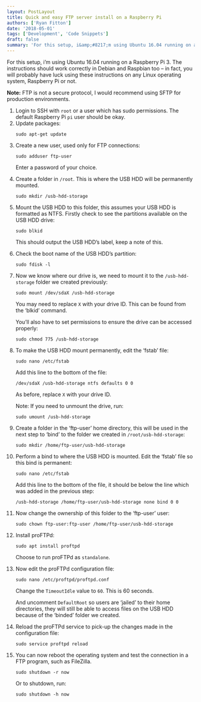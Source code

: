 ```yaml
---
layout: PostLayout
title: Quick and easy FTP server install on a Raspberry Pi
authors: ['Ryan Fitton']
date: '2018-05-01'
tags: ['Development', 'Code Snippets']
draft: false
summary: 'For this setup, i&amp;#8217;m using Ubuntu 16.04 running on a Raspberry Pi 3. The instructions should work correctly in Debian and Raspbian too &amp;#8211; in fact, you will probably have luck using these instructions on any Linux operating system, Raspberry Pi or not. Note: FTP is not a secure protocol, I would recommend using SFTP [&amp;hellip;]'
---
```


<p>For this setup, i&#8217;m using Ubuntu 16.04 running on a Raspberry Pi 3. The instructions should work correctly in Debian and Raspbian too &#8211; in fact, you will probably have luck using these instructions on any Linux operating system, Raspberry Pi or not.</p>
<p><strong>Note:</strong> FTP is not a secure protocol, I would recommend using SFTP for production environments.</p>
<ol>
<li>
        Login to SSH with <code class="language-bash">root</code> or a user which has sudo permissions. The default Raspberry Pi <code class="language-bash">pi</code> user should be okay.
    </li>
<li>
        Update packages:</p>
<pre class="language-bash"><code class="language-bash">sudo apt-get update</code></pre>
</li>
<li>
        Create a new user, used only for FTP connections: </p>
<pre class="language-bash"><code class="language-bash">sudo adduser ftp-user</code></pre>
<p>Enter a password of your choice.
    </li>
<li>
        Create a folder in <code class="language-bash">/root</code>. This is where the USB HDD will be permanently mounted.</p>
<pre class="language-bash"><code class="language-bash">sudo mkdir /usb-hdd-storage</code></pre>
</li>
<li>
        Mount the USB HDD to this folder, this assumes your USB HDD is formatted as NTFS. Firstly check to see the partitions available on the USB HDD drive:</p>
<pre class="language-bash"><code class="language-bash">sudo blkid</code></pre>
<p>This should output the USB HDD&#8217;s label, keep a note of this.
    </li>
<li>
        Check the boot name of the USB HDD&#8217;s partition:</p>
<pre class="language-bash"><code class="language-bash">sudo fdisk -l</code></pre>
</li>
<li>
        Now we know where our drive is, we need to mount it to the <code class="language-bash">/usb-hdd-storage</code> folder we created previously:</p>
<pre class="language-bash"><code class="language-bash">sudo mount /dev/sdaX /usb-hdd-storage</code></pre>
<p>You may need to replace <code class="language-bash">X</code> with your drive ID. This can be found from the &#8216;blkid&#8217; command.</p>
<p>You&#8217;ll also have to set permissions to ensure the drive can be accessed properly:</p>
<pre class="language-bash"><code class="language-bash">sudo chmod 775 /usb-hdd-storage</code></pre>
</li>
<li>
        To make the USB HDD mount permanently, edit the &#8216;fstab&#8217; file:</p>
<pre class="language-bash"><code class="language-bash">sudo nano /etc/fstab</code></pre>
<p>Add this line to the bottom of the file:</p>
<pre class="language-bash"><code class="language-bash">/dev/sdaX /usb-hdd-storage ntfs defaults 0 0</code></pre>
<p>As before, replace <code class="language-bash">X</code> with your drive ID.</p>
<p>Note: If you need to unmount the drive, run:</p>
<pre class="language-bash"><code class="language-bash">sudo umount /usb-hdd-storage</code></pre>
</li>
<li>
        Create a folder in the &#8216;ftp-user&#8217; home directory, this will be used in the next step to &#8216;bind&#8217; to the folder we created in <code class="language-bash">/root/usb-hdd-storage</code>:</p>
<pre class="language-bash"><code class="language-bash">sudo mkdir /home/ftp-user/usb-hdd-storage</code></pre>
</li>
<li>
        Perform a bind to where the USB HDD is mounted. Edit the &#8216;fstab&#8217; file so this bind is permanent:</p>
<pre class="language-bash"><code class="language-bash">sudo nano /etc/fstab</code></pre>
<p>Add this line to the bottom of the file, it should be below the line which was added in the previous step:</p>
<pre class="language-bash"><code class="language-bash">/usb-hdd-storage /home/ftp-user/usb-hdd-storage none bind 0 0</code></pre>
</li>
<li>
        Now change the ownership of this folder to the &#8216;ftp-user&#8217; user:</p>
<pre class="language-bash"><code class="language-bash">sudo chown ftp-user:ftp-user /home/ftp-user/usb-hdd-storage</code></pre>
</li>
<li>
        Install proFTPd:</p>
<pre class="language-bash"><code class="language-bash">sudo apt install proftpd</code></pre>
<p>Choose to run proFTPd as <code class="language-bash">standalone</code>.
    </li>
<li>
        Now edit the proFTPd configuration file:</p>
<pre class="language-bash"><code class="language-bash">sudo nano /etc/proftpd/proftpd.conf</code></pre>
<p>Change the <code class="language-bash">TimeoutIdle</code> value to <code class="language-bash">60</code>. This is 60 seconds.</p>
<p>And uncomment <code class="language-bash">DefaultRoot</code> so users are &#8216;jailed&#8217; to their home directories, they will still be able to access files on the USB HDD because of the &#8216;binded&#8217; folder we created.
    </li>
<li>
        Reload the proFTPd service to pick-up the changes made in the configuration file:</p>
<pre class="language-bash"><code class="language-bash">sudo service proftpd reload</code></pre>
</li>
<li>
        You can now reboot the operating system and test the connection in a FTP program, such as FileZilla.</p>
<pre class="language-bash"><code class="language-bash">sudo shutdown -r now</code></pre>
<p>Or to shutdown, run:</p>
<pre class="language-bash"><code class="language-bash">sudo shutdown -h now</code></pre>
</li>
</ol>
